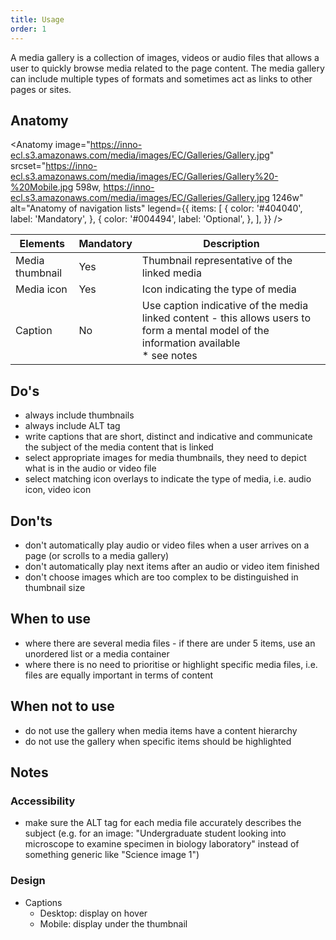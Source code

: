 ```yaml
---
title: Usage
order: 1
---
```



<Paragraph size="lead">
  A media gallery is a collection of images, videos or audio files that allows a
  user to quickly browse media related to the page content. The media gallery
  can include multiple types of formats and sometimes act as links to other
  pages or sites.
</Paragraph>

## Anatomy

<Anatomy
  image="https://inno-ecl.s3.amazonaws.com/media/images/EC/Galleries/Gallery.jpg"
  srcset="https://inno-ecl.s3.amazonaws.com/media/images/EC/Galleries/Gallery%20-%20Mobile.jpg 598w, https://inno-ecl.s3.amazonaws.com/media/images/EC/Galleries/Gallery.jpg 1246w"
  alt="Anatomy of navigation lists"
  legend={{
    items: [
      {
        color: '#404040',
        label: 'Mandatory',
      },
      {
        color: '#004494',
        label: 'Optional',
      },
    ],
  }}
/>

| Elements        | Mandatory | Description                                                                                                                                  |
| --------------- | --------- | -------------------------------------------------------------------------------------------------------------------------------------------- |
| Media thumbnail | Yes       | Thumbnail representative of the linked media                                                                                                 |
| Media icon      | Yes       | Icon indicating the type of media                                                                                                            |
| Caption         | No        | Use caption indicative of the media linked content - this allows users to form a mental model of the information available<br />\* see notes |

## Do's

- always include thumbnails
- always include ALT tag
- write captions that are short, distinct and indicative and communicate the subject of the media content that is linked
- select appropriate images for media thumbnails, they need to depict what is in the audio or video file
- select matching icon overlays to indicate the type of media, i.e. audio icon, video icon

## Don'ts

- don't automatically play audio or video files when a user arrives on a page (or scrolls to a media gallery)
- don't automatically play next items after an audio or video item finished
- don't choose images which are too complex to be distinguished in thumbnail size

## When to use

- where there are several media files - if there are under 5 items, use an <Link to="/ec/components/list/usage/">unordered list</Link> or a <Link to="/ec/components/media/media-container/usage/">media container</Link>
- where there is no need to prioritise or highlight specific media files, i.e. files are equally important in terms of content

## When not to use

- do not use the gallery when media items have a content hierarchy
- do not use the gallery when specific items should be highlighted

## Notes

### Accessibility

- make sure the ALT tag for each media file accurately describes the subject (e.g. for an image: "Undergraduate student looking into microscope to examine specimen in biology laboratory" instead of something generic like "Science image 1")

### Design

- Captions
  - Desktop: display on hover
  - Mobile: display under the thumbnail
